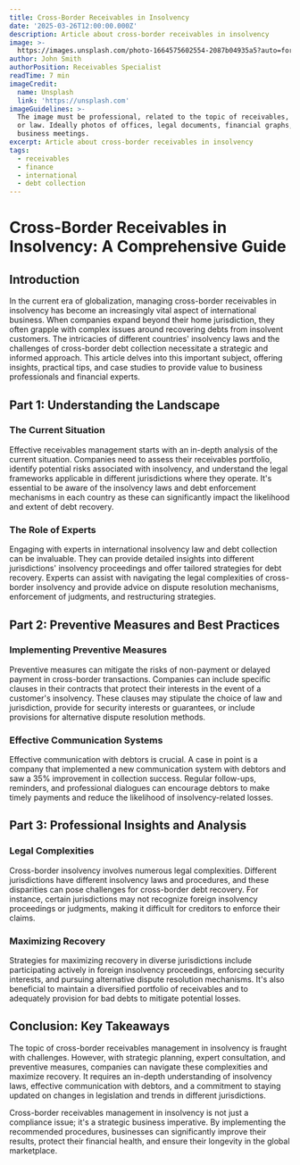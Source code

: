 ```yaml
---
title: Cross-Border Receivables in Insolvency
date: '2025-03-26T12:00:00.000Z'
description: Article about cross-border receivables in insolvency
image: >-
  https://images.unsplash.com/photo-1664575602554-2087b04935a5?auto=format&fit=crop&w=1600&h=900&q=80
author: John Smith
authorPosition: Receivables Specialist
readTime: 7 min
imageCredit:
  name: Unsplash
  link: 'https://unsplash.com'
imageGuidelines: >-
  The image must be professional, related to the topic of receivables, finance,
  or law. Ideally photos of offices, legal documents, financial graphs, or
  business meetings.
excerpt: Article about cross-border receivables in insolvency
tags:
  - receivables
  - finance
  - international
  - debt collection
---
```

# Cross-Border Receivables in Insolvency: A Comprehensive Guide

## Introduction
In the current era of globalization, managing cross-border receivables in insolvency has become an increasingly vital aspect of international business. When companies expand beyond their home jurisdiction, they often grapple with complex issues around recovering debts from insolvent customers. The intricacies of different countries' insolvency laws and the challenges of cross-border debt collection necessitate a strategic and informed approach. This article delves into this important subject, offering insights, practical tips, and case studies to provide value to business professionals and financial experts.

## Part 1: Understanding the Landscape

### The Current Situation

Effective receivables management starts with an in-depth analysis of the current situation. Companies need to assess their receivables portfolio, identify potential risks associated with insolvency, and understand the legal frameworks applicable in different jurisdictions where they operate. It's essential to be aware of the insolvency laws and debt enforcement mechanisms in each country as these can significantly impact the likelihood and extent of debt recovery.

### The Role of Experts

Engaging with experts in international insolvency law and debt collection can be invaluable. They can provide detailed insights into different jurisdictions' insolvency proceedings and offer tailored strategies for debt recovery. Experts can assist with navigating the legal complexities of cross-border insolvency and provide advice on dispute resolution mechanisms, enforcement of judgments, and restructuring strategies.

## Part 2: Preventive Measures and Best Practices

### Implementing Preventive Measures

Preventive measures can mitigate the risks of non-payment or delayed payment in cross-border transactions. Companies can include specific clauses in their contracts that protect their interests in the event of a customer's insolvency. These clauses may stipulate the choice of law and jurisdiction, provide for security interests or guarantees, or include provisions for alternative dispute resolution methods.

### Effective Communication Systems

Effective communication with debtors is crucial. A case in point is a company that implemented a new communication system with debtors and saw a 35% improvement in collection success. Regular follow-ups, reminders, and professional dialogues can encourage debtors to make timely payments and reduce the likelihood of insolvency-related losses.

## Part 3: Professional Insights and Analysis

### Legal Complexities

Cross-border insolvency involves numerous legal complexities. Different jurisdictions have different insolvency laws and procedures, and these disparities can pose challenges for cross-border debt recovery. For instance, certain jurisdictions may not recognize foreign insolvency proceedings or judgments, making it difficult for creditors to enforce their claims.

### Maximizing Recovery

Strategies for maximizing recovery in diverse jurisdictions include participating actively in foreign insolvency proceedings, enforcing security interests, and pursuing alternative dispute resolution mechanisms. It's also beneficial to maintain a diversified portfolio of receivables and to adequately provision for bad debts to mitigate potential losses.

## Conclusion: Key Takeaways

The topic of cross-border receivables management in insolvency is fraught with challenges. However, with strategic planning, expert consultation, and preventive measures, companies can navigate these complexities and maximize recovery. It requires an in-depth understanding of insolvency laws, effective communication with debtors, and a commitment to staying updated on changes in legislation and trends in different jurisdictions.

Cross-border receivables management in insolvency is not just a compliance issue; it's a strategic business imperative. By implementing the recommended procedures, businesses can significantly improve their results, protect their financial health, and ensure their longevity in the global marketplace.

